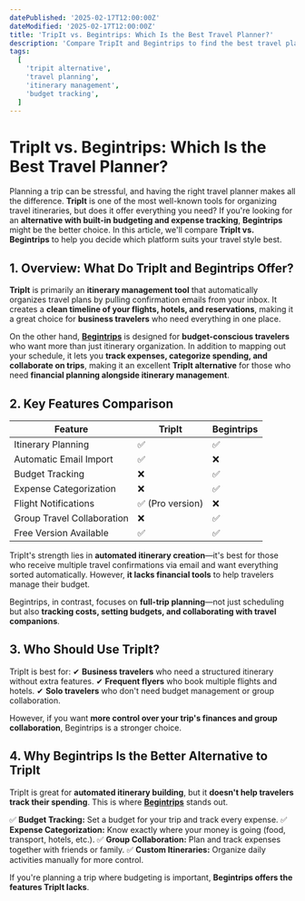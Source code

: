 ```yaml
---
datePublished: '2025-02-17T12:00:00Z'
dateModified: '2025-02-17T12:00:00Z'
title: 'TripIt vs. Begintrips: Which Is the Best Travel Planner?'
description: 'Compare TripIt and Begintrips to find the best travel planner. See how budgeting, itinerary planning, and expense tracking make Begintrips a better alternative.'
tags:
  [
    'tripit alternative',
    'travel planning',
    'itinerary management',
    'budget tracking',
  ]
---
```



# **TripIt vs. Begintrips: Which Is the Best Travel Planner?**

Planning a trip can be stressful, and having the right travel planner makes all the difference. **TripIt** is one of the most well-known tools for organizing travel itineraries, but does it offer everything you need? If you're looking for an **alternative with built-in budgeting and expense tracking**, **Begintrips** might be the better choice. In this article, we'll compare **TripIt vs. Begintrips** to help you decide which platform suits your travel style best.

## **1. Overview: What Do TripIt and Begintrips Offer?**

**TripIt** is primarily an **itinerary management tool** that automatically organizes travel plans by pulling confirmation emails from your inbox. It creates a **clean timeline of your flights, hotels, and reservations**, making it a great choice for **business travelers** who need everything in one place.

On the other hand, **[Begintrips](https://www.begintrips.com)** is designed for **budget-conscious travelers** who want more than just itinerary organization. In addition to mapping out your schedule, it lets you **track expenses, categorize spending, and collaborate on trips**, making it an excellent **TripIt alternative** for those who need **financial planning alongside itinerary management**.

## **2. Key Features Comparison**

| Feature                    | **TripIt**       | **Begintrips** |
| -------------------------- | ---------------- | -------------- |
| Itinerary Planning         | ✅               | ✅             |
| Automatic Email Import     | ✅               | ❌             |
| Budget Tracking            | ❌               | ✅             |
| Expense Categorization     | ❌               | ✅             |
| Flight Notifications       | ✅ (Pro version) | ❌             |
| Group Travel Collaboration | ❌               | ✅             |
| Free Version Available     | ✅               | ✅             |

TripIt's strength lies in **automated itinerary creation**—it's best for those who receive multiple travel confirmations via email and want everything sorted automatically. However, **it lacks financial tools** to help travelers manage their budget.

Begintrips, in contrast, focuses on **full-trip planning**—not just scheduling but also **tracking costs, setting budgets, and collaborating with travel companions**.

## **3. Who Should Use TripIt?**

TripIt is best for:
✔ **Business travelers** who need a structured itinerary without extra features.
✔ **Frequent flyers** who book multiple flights and hotels.
✔ **Solo travelers** who don't need budget management or group collaboration.

However, if you want **more control over your trip's finances and group collaboration**, Begintrips is a stronger choice.

## **4. Why Begintrips Is the Better Alternative to TripIt**

TripIt is great for **automated itinerary building**, but it **doesn't help travelers track their spending**. This is where **[Begintrips](https://www.begintrips.com)** stands out.

✅ **Budget Tracking:** Set a budget for your trip and track every expense.
✅ **Expense Categorization:** Know exactly where your money is going (food, transport, hotels, etc.).
✅ **Group Collaboration:** Plan and track expenses together with friends or family.
✅ **Custom Itineraries:** Organize daily activities manually for more control.

If you're planning a trip where budgeting is important, **Begintrips offers the features TripIt lacks**.

<CallToAction />
